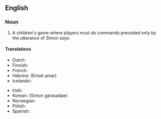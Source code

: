 ==English==

===Noun===
{{en-noun|sg=[[Simon]] [[says]]|-}}

# {{games}} A children's game where players must do commands preceded only by the utterance of ''Simon says''.

====Translations====
{{trans-top|children's game}}
* Dutch: {{t-|nl|Commando}}
* Finnish: {{t-|fi|Kapteeni käskee}}
* French: {{t-|fr|Jacques a dit}}
* Hebrew: {{t-|he|הרצל אמר}} (Ertsel amar)
* Icelandic: {{t-|is|Símon segir}}
{{trans-mid}}
* Irish: {{t-|ga|Deir Ó Grádaigh}}
* Korean: {{t-|ko|시몬 가라사대}} (Simon garasadae)
* Norwegian: {{t-|no|Kongen befaler}}
* Polish: {{t-|pl|Szymon mówi}}
* Spanish: {{t-|es|Simón dice}}
{{trans-bottom}}